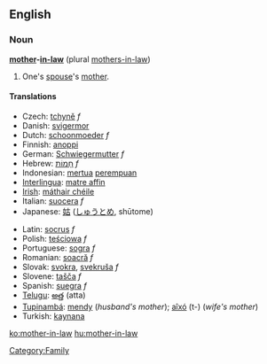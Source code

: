 ==English==

===Noun===
'''[[mother]]-[[in-law]]''' (plural [[mothers-in-law]])

# One's [[spouse]]'s [[mother]].

====Translations====
{{top}}
*Czech: [[tchyně]] ''f''
*Danish: [[svigermor]]
*Dutch: [[schoonmoeder]] ''f''
*Finnish: [[anoppi]]
*German: [[Schwiegermutter]] ''f''
*Hebrew: [[חמות|חָמוֹת]] ''f'' 
*Indonesian: [[mertua]] [[perempuan]]
*[[Interlingua]]: [[matre affin]] 
*[[Irish]]: [[máthair chéile]]
*Italian: [[suocera]] ''f'' 
*Japanese: [[姑]] ([[しゅうとめ]], shūtome)
{{mid}}
*Latin: [[socrus]] ''f''
*Polish: [[teściowa]] ''f''
*Portuguese: [[sogra]] ''f''
*Romanian: [[soacră]] ''f''
*Slovak: [[svokra]], [[svekruša]] ''f''
*Slovene: [[tašča]] ''f''
*Spanish: [[suegra]] ''f''
*[[Telugu]]: [[అత్త]] (atta)
*[[Tupinambá]]: [[mendy]] (''husband's mother''); [[aîxó]] (t-) (''wife's mother'')
*Turkish: [[kaynana]]
{{bottom}}

[[Category:Family]]

[[ko:mother-in-law]]
[[hu:mother-in-law]]